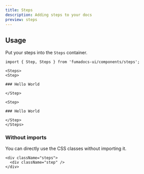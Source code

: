 ```yaml
---
title: Steps
description: Adding steps to your docs
preview: steps
---
```


## Usage

Put your steps into the `Steps` container.

```mdx
import { Step, Steps } from 'fumadocs-ui/components/steps';

<Steps>
<Step>

### Hello World

</Step>

<Step>

### Hello World

</Step>
</Steps>
```

### Without imports

You can directly use the CSS classes without importing it.

```mdx
<div className="steps">
  <div className="step" />
</div>
```
